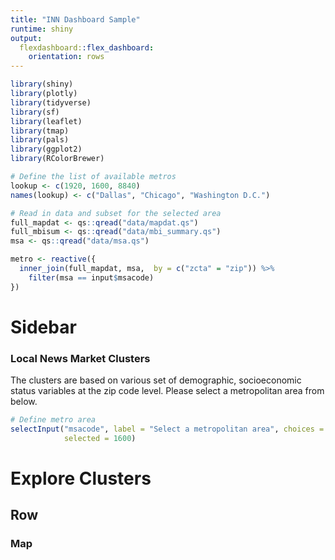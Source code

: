 ```yaml
---
title: "INN Dashboard Sample"
runtime: shiny
output:
  flexdashboard::flex_dashboard:
    orientation: rows
---
```



```r
library(shiny)
library(plotly)
library(tidyverse)
library(sf)
library(leaflet)
library(tmap)
library(pals)
library(ggplot2)
library(RColorBrewer)

# Define the list of available metros
lookup <- c(1920, 1600, 8840)
names(lookup) <- c("Dallas", "Chicago", "Washington D.C.")

# Read in data and subset for the selected area
full_mapdat <- qs::qread("data/mapdat.qs")
full_mbisum <- qs::qread("data/mbi_summary.qs")
msa <- qs::qread("data/msa.qs")

metro <- reactive({
  inner_join(full_mapdat, msa,  by = c("zcta" = "zip")) %>% 
    filter(msa == input$msacode)
})

```

Sidebar {.sidebar}
=================================================

### Local News Market Clusters

The clusters are based on various set of demographic, socioeconomic status variables at the zip code level. Please select a metropolitan area from below.

```r
# Define metro area
selectInput("msacode", label = "Select a metropolitan area", choices = lookup,
            selected = 1600)
```

Explore Clusters
=================================================

Row
-------------------------------------------------

### Map

```r


```


